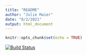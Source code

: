```yaml
---
title: "README"
author: "Julie Maier"
date: "8/2/2021"
output: html_document
---
```


```r
knitr::opts_chunk$set(echo = TRUE)
```

[![Build Status](https://travis-ci.com/maijuli04/classproject.svg?branch=master)](https://travis-ci.com/maijuli04/classproject)
